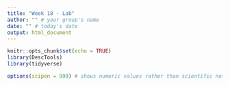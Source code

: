 ```yaml
---
title: "Week 18 - Lab"
author: "" # your group's name
date: "" # today's date
output: html_document
---
```


```r
knitr::opts_chunk$set(echo = TRUE)
library(DescTools) 
library(tidyverse)

options(scipen = 999) # shows numeric values rather than scientific notations in the output. 
```